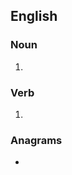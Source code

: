 {{also|coops|coöps|Co-ops|Coops}}
==English==

===Noun===
{{head|en|noun form}}

# {{plural of|en|co-op}}

===Verb===
{{head|en|verb form}}

# {{en-third-person singular of|co-op}}

===Anagrams===
* {{anagrams|en|a=coops|POCOs|scoop}}